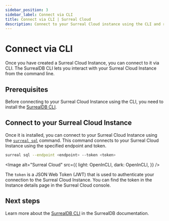 ```yaml
---
sidebar_position: 3
sidebar_label: Connect via CLI
title: Connect via CLI | Surreal Cloud
description: Connect to your Surreal Cloud instance using the CLI and run queries.
---
```




# Connect via CLI

Once you have created a Surreal Cloud Instance, you can connect to it via CLI. The SurrealDB CLI lets you interact with your Surreal Cloud Instance from the command line.


## Prerequisites

Before connecting to your Surreal Cloud Instance using the CLI, you need to install the [SurrealDB CLI](/docs/surrealdb/installation).

## Connect to your Surreal Cloud Instance

Once it is installed, you can connect to your Surreal Cloud Instance using the [`surreal sql`](/docs/surrealdb/cli/sql) command. This command connects to your Surreal Cloud Instance using the specified endpoint and token. 

```bash
surreal sql --endpoint <endpoint> --token <token>
```

<Image
alt="Surreal Cloud"
src={{
	light: OpenInCLI,
	dark: OpenInCLI,
	}}
/>

The `token` is a JSON Web Token (JWT) that is used to authenticate your connection to the Surreal Cloud Instance. You can find the token in the Instance details page in the Surreal Cloud console.

## Next steps

Learn more about the [SurrealDB CLI](/docs/surrealdb/cli) in the SurrealDB documentation.
